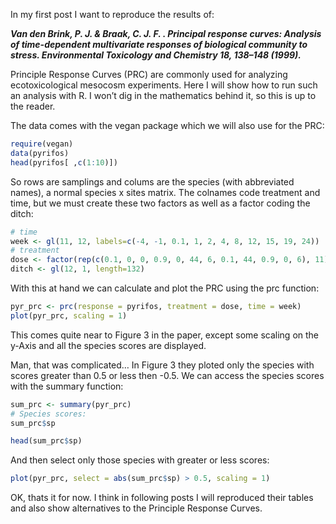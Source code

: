 In my first post I want to reproduce the results of:

***Van den Brink, P. J. & Braak, C. J. F. . Principal response curves: Analysis of time-dependent multivariate responses of biological community to stress. Environmental Toxicology and Chemistry 18, 138–148 (1999).***


Principle Response Curves (PRC) are commonly used for analyzing ecotoxicological mesocosm experiments. 
Here I will show how to run such an analysis with R.
I won't dig in the mathematics behind it, so this is up to the reader.


The data comes with the vegan package which we will also use for the PRC:

```r
require(vegan)
data(pyrifos)
head(pyrifos[ ,c(1:10)])
```

So rows are samplings and colums are the species (with abbreviated names), a normal species x sites matrix.
The colnames code treatment and time, but we must create these two factors as well as a factor coding the ditch:

```r
# time
week <- gl(11, 12, labels=c(-4, -1, 0.1, 1, 2, 4, 8, 12, 15, 19, 24))  
# treatment
dose <- factor(rep(c(0.1, 0, 0, 0.9, 0, 44, 6, 0.1, 44, 0.9, 0, 6), 11)) 
ditch <- gl(12, 1, length=132)
```


With this at hand we can calculate and plot the PRC using the prc function:
```r
pyr_prc <- prc(response = pyrifos, treatment = dose, time = week)
plot(pyr_prc, scaling = 1)
```

This comes quite near to Figure 3 in the paper, except some scaling on the y-Axis and all the species scores are displayed.

Man, that was complicated...
In Figure 3 they ploted only the species with scores greater than 0.5 or less then -0.5.
We can access the species scores with the summary function:

```r
sum_prc <- summary(pyr_prc)
# Species scores:
sum_prc$sp
```
```r
head(sum_prc$sp)
```

And then select only those species with greater or less scores:

```r
plot(pyr_prc, select = abs(sum_prc$sp) > 0.5, scaling = 1)
```

OK, thats it for now. I think in following posts I will reproduced their tables and also show alternatives to the Principle Response Curves.











